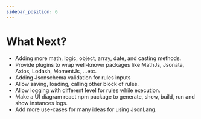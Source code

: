 ```yaml
---
sidebar_position: 6
---
```



# What Next?

* Adding more math, logic, object, array, date, and casting methods.
* Provide plugins to wrap well-known packages like MathJs, Jsonata, Axios, Lodash, MomentJs, ...etc.
* Adding Jsonschema validation for rules inputs
* Allow saving, loading, calling other block of rules.
* Allow logging with different level for rules while execution.
* Make a UI diagram react npm package to generate, show, build, run and show instances logs.
* Add more use-cases for many ideas for using JsonLang.